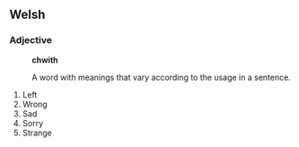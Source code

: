 == Welsh ==

=== Adjective ===
:'''chwith'''

:A word with meanings that vary according to the usage in a sentence.
# Left
# Wrong
# Sad
# Sorry
# Strange